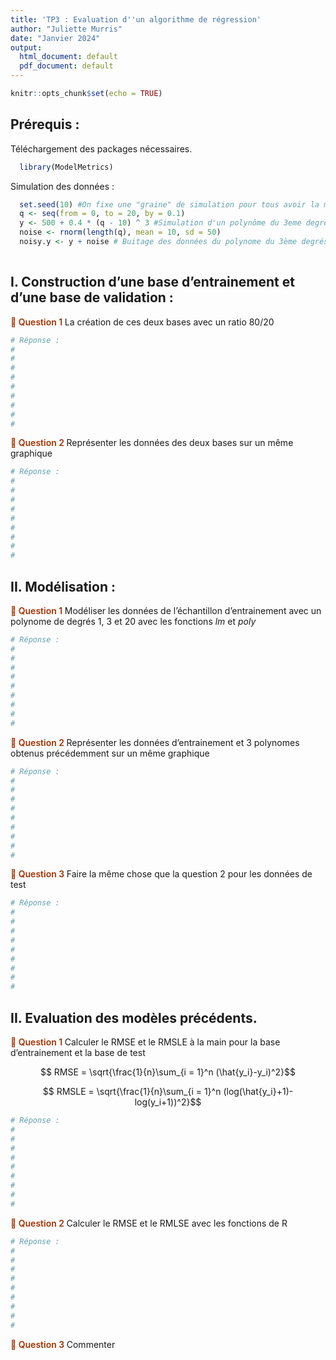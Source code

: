 ```yaml
---
title: 'TP3 : Evaluation d''un algorithme de régression'
author: "Juliette Murris"
date: "Janvier 2024"
output:
  html_document: default
  pdf_document: default
---
```


```r
knitr::opts_chunk$set(echo = TRUE)
```


## Prérequis : 

Téléchargement des packages nécessaires.

```r
  library(ModelMetrics)
```

Simulation des données : 

```r
  set.seed(10) #On fixe une "graine" de simulation pour tous avoir la même simulation
  q <- seq(from = 0, to = 20, by = 0.1)
  y <- 500 + 0.4 * (q - 10) ^ 3 #Simulation d'un polynôme du 3eme degrès
  noise <- rnorm(length(q), mean = 10, sd = 50) 
  noisy.y <- y + noise # Buitage des données du polynome du 3ème degrés
  
```



## I. Construction d'une base d'entrainement et d'une base de validation :

<span style='color: #a13203; font-weight: 600;'>💬 Question 1 </span> La création de ces deux bases avec un ratio 80/20

```r
# Réponse :
# 
# 
# 
#
#
#
#
#
#
```



<span style='color: #a13203; font-weight: 600;'>💬 Question 2 </span> Représenter les données des deux bases sur un même graphique 

```r
# Réponse :
# 
# 
# 
#
#
#
#
#
#
```




## II. Modélisation :

<span style='color: #a13203; font-weight: 600;'>💬 Question 1 </span> Modéliser les données de l'échantillon d'entrainement avec un polynome de degrés 1, 3 et 20 avec les fonctions _lm_ et _poly_ 

```r
# Réponse :
# 
# 
# 
#
#
#
#
#
#
```



<span style='color: #a13203; font-weight: 600;'>💬 Question 2 </span> Représenter les données d'entrainement et 3 polynomes obtenus précédemment sur un même graphique 

```r
# Réponse :
# 
# 
# 
#
#
#
#
#
#
```




<span style='color: #a13203; font-weight: 600;'>💬 Question 3 </span> Faire la même chose que la question 2 pour les données de test

```r
# Réponse :
# 
# 
# 
#
#
#
#
#
#
```



## II. Evaluation des modèles précédents. 

<span style='color: #a13203; font-weight: 600;'>💬 Question 1 </span> Calculer le RMSE et le RMSLE à la main pour la base d'entrainement et la base de test

$$ RMSE = \sqrt{\frac{1}{n}\sum_{i = 1}^n (\hat{y_i}-y_i)^2}$$

$$ RMSLE = \sqrt{\frac{1}{n}\sum_{i = 1}^n (log(\hat{y_i}+1)-log(y_i+1))^2}$$  




```r
# Réponse :
# 
# 
# 
#
#
#
#
#
#
```



<span style='color: #a13203; font-weight: 600;'>💬 Question 2 </span> Calculer le RMSE et le RMLSE avec les fonctions de R

```r
# Réponse :
# 
# 
# 
#
#
#
#
#
#
```



<span style='color: #a13203; font-weight: 600;'>💬 Question 3 </span> Commenter 

